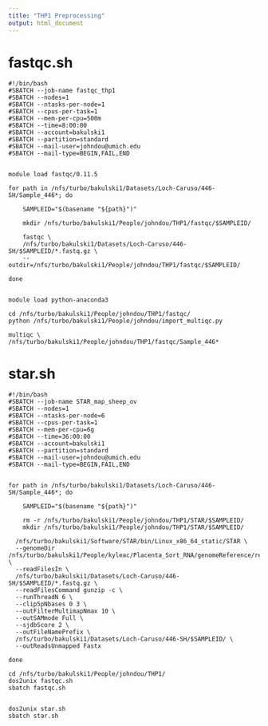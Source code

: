 ```yaml
---
title: "THP1 Preprocessing"
output: html_document
---
```


# fastqc.sh
```batch
#!/bin/bash
#SBATCH --job-name fastqc_thp1
#SBATCH --nodes=1
#SBATCH --ntasks-per-node=1
#SBATCH --cpus-per-task=1
#SBATCH --mem-per-cpu=500m
#SBATCH --time=8:00:00
#SBATCH --account=bakulski1
#SBATCH --partition=standard
#SBATCH --mail-user=johndou@umich.edu
#SBATCH --mail-type=BEGIN,FAIL,END


module load fastqc/0.11.5

for path in /nfs/turbo/bakulski1/Datasets/Loch-Caruso/446-SH/Sample_446*; do

	SAMPLEID="$(basename "${path}")"
	
	mkdir /nfs/turbo/bakulski1/People/johndou/THP1/fastqc/$SAMPLEID/
	
	fastqc \
	/nfs/turbo/bakulski1/Datasets/Loch-Caruso/446-SH/$SAMPLEID/*.fastq.gz \
	--outdir=/nfs/turbo/bakulski1/People/johndou/THP1/fastqc/$SAMPLEID/

done


module load python-anaconda3

cd /nfs/turbo/bakulski1/People/johndou/THP1/fastqc/
python /nfs/turbo/bakulski1/People/johndou/import_multiqc.py

multiqc \
/nfs/turbo/bakulski1/People/johndou/THP1/fastqc/Sample_446*
```


# star.sh
```batch
#!/bin/bash
#SBATCH --job-name STAR_map_sheep_ov
#SBATCH --nodes=1
#SBATCH --ntasks-per-node=6
#SBATCH --cpus-per-task=1
#SBATCH --mem-per-cpu=6g
#SBATCH --time=36:00:00
#SBATCH --account=bakulski1
#SBATCH --partition=standard
#SBATCH --mail-user=johndou@umich.edu
#SBATCH --mail-type=BEGIN,FAIL,END


for path in /nfs/turbo/bakulski1/Datasets/Loch-Caruso/446-SH/Sample_446*; do
	
	SAMPLEID="$(basename "${path}")"
	
	rm -r /nfs/turbo/bakulski1/People/johndou/THP1/STAR/$SAMPLEID/
	mkdir /nfs/turbo/bakulski1/People/johndou/THP1/STAR/$SAMPLEID/
 
  /nfs/turbo/bakulski1/Software/STAR/bin/Linux_x86_64_static/STAR \
  --genomeDir /nfs/turbo/bakulski1/People/kyleac/Placenta_Sort_RNA/genomeReference/refSTARgenome/ \
  --readFilesIn \
  /nfs/turbo/bakulski1/Datasets/Loch-Caruso/446-SH/$SAMPLEID/*.fastq.gz \
  --readFilesCommand gunzip -c \
  --runThreadN 6 \
  --clip5pNbases 0 3 \
  --outFilterMultimapNmax 10 \
  --outSAMmode Full \
  --sjdbScore 2 \
  --outFileNamePrefix \
  /nfs/turbo/bakulski1/Datasets/Loch-Caruso/446-SH/$SAMPLEID/ \
  --outReadsUnmapped Fastx
   
done
```


```batch
cd /nfs/turbo/bakulski1/People/johndou/THP1/
dos2unix fastqc.sh
sbatch fastqc.sh


dos2unix star.sh
sbatch star.sh
```